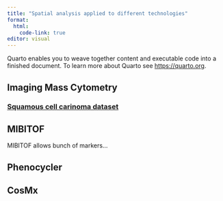 ```yaml
---
title: "Spatial analysis applied to different technologies"
format:
  html:
    code-link: true
editor: visual
---
```



Quarto enables you to weave together content and executable code into a finished document. To learn more about Quarto see <https://quarto.org>.

## Imaging Mass Cytometry


### [Squamous cell carinoma dataset](datasets/IMC_SCC.qmd)

## MIBITOF

MIBITOF allows bunch of markers...


## Phenocycler


## CosMx


